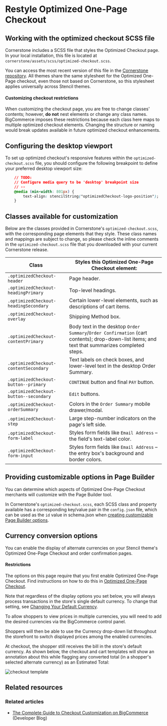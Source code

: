 # Restyle Optimized One-Page Checkout

 

## Working with the optimized checkout SCSS file

Cornerstone includes a SCSS file that styles the Optimized Checkout page. In your local installation, this file is located at <span class="fn">`cornerstone/assets/scss/optimized-checkout.scss`</span>.

You can access the most recent version of this file in the [Cornerstone repository](https://github.com/bigcommerce/cornerstone/blob/master/assets/scss/optimized-checkout.scss). All themes share the same stylesheet for the Optimized One-Page checkout, even those not based on Cornerstone, so this stylesheet applies universally across Stencil themes.


<Callout type="warning">

#### Customizing checkout restrictions
When customizing the checkout page, you are free to change classes' contents; however, **do not** nest elements or change any class names. BigCommerce imposes these restrictions because each class here maps to multiple optimized checkout elements. Changing the structure or naming would break updates available in future optimized checkout enhancements.
</Callout>


## Configuring the desktop viewport

To set up optimized checkout's responsive features within the `optimized-checkout.scss` file, you should configure the following breakpoint to define your preferred desktop viewport size:


```css showLineNumbers copy
    // TODO:
    // Configure media query to be 'desktop' breakpoint size
    // --
    @media (min-width: 801px) {
        text-align: stencilString("optimizedCheckout-logo-position");
    }
```

## Classes available for customization

Below are the classes provided in Cornerstone's `optimized-checkout.scss`, with the corresponding page elements that they style.  These class names and mappings are subject to change, so please check the inline comments in the `optimized-checkout.scss` file that you downloaded with your current Cornerstone release.


| **Class** | **Styles this Optimized One-Page Checkout element:** |
|-|-|
| `.optimizedCheckout-header` | Page header. |
| `.optimizedCheckout-headingPrimary` | Top-level headings. |
| `.optimizedCheckout-headingSecondary` | Certain lower-level elements, such as descriptions of cart items. |
| `.optimizedCheckout-overlay` | Shipping Method box. |
| `.optimizedCheckout-contentPrimary` | Body text in the desktop `Order Summary`/`Order Confirmation` (cart contents); drop-down-list items; and text that summarizes completed steps. |
| `.optimizedCheckout-contentSecondary` | Text labels on check boxes, and lower-level text in the desktop Order Summary. |
| `.optimizedCheckout-button--primary` | `CONTINUE` button and final `PAY` button. |
| `.optimizedCheckout-button--secondary` | `Edit` buttons.
| `.optimizedCheckout-orderSummary` | Colors in the `Order Summary` mobile drawer/modal.
| `.optimizedCheckout-step` | Large step-number indicators on the page's left side. |
| `.optimizedCheckout-form-label` | Styles form fields like `Email Address` – the field's text-label color. |
| `.optimizedCheckout-form-input` | Styles form fields like `Email Address` – the entry box's background and border colors. |

## Providing customizable options in Page Builder


You can determine which aspects of Optimized One-Page Checkout merchants will customize with the Page Builder tool.


In Cornerstone's `optimized-checkout.scss`, each SCSS class and property available has a corresponding key/value pair in the `config.json` file, which can be used as the `id` value in schema.json when [creating customizable Page Builder options](https://github.com/bigcommerce/cornerstone/blob/master/schema.json).



<a id="optimized_currency"></a>

## Currency conversion options

You can enable the display of alternate currencies on your Stencil theme's Optimized One-Page Checkout and order confirmation pages.

<Callout type="warning">

#### Restrictions
The options on this page require that you first enable Optimized One-Page Checkout. Find instructions on how to do this in [Optimized One-Page Checkout](https://support.bigcommerce.com/s/article/Optimized-Single-Page-Checkout).
</Callout>


Note that regardless of the display options you set below, you will always process transactions in the store's single default currency. To change that setting, see [Changing Your Default Currency](https://support.bigcommerce.com/s/article/Managing-Currencies#default).

To allow shoppers to view prices in multiple currencies, you will need to add the desired currencies via the BigCommerce control panel.

Shoppers will then be able to use the Currency drop-down list throughout the storefront to switch displayed prices among the enabled currencies.

At checkout, the shopper still receives the bill in the store's default currency. As shown below, the checkout and cart templates will show an annotation about this while flagging any converted total (in a shopper's selected alternate currency) as an Estimated Total:

![checkout template](https://storage.googleapis.com/bigcommerce-production-dev-center/images/checkout-template.png)

## Related resources

### Related articles
* [The Complete Guide to Checkout Customization on BigCommerce](https://medium.com/bigcommerce-developer-blog/the-complete-guide-to-checkout-customization-on-bigcommerce-6b566bc36fa9) (Developer Blog)
